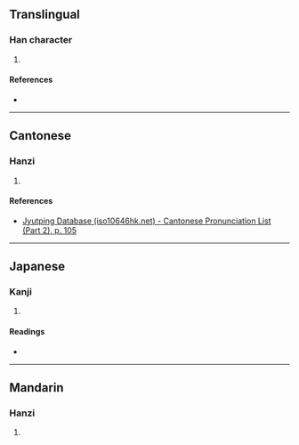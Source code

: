 {{also|彟}}
{{character info/new}}
==Translingual==

===Han character===
{{Han char|rn=58|rad=彐|as=23|sn=26|four=|canj=SITOE|ids=⿰尋蒦}}

# {{defn|Han|sort=彐23}}

====References====
* {{Han ref|kx=0362.330|dkj=09960|dj=0681.190|hdz=20963.120|uh=5F60|ud=24416}}

----

==Cantonese==

===Hanzi===
{{yue-hanzi|jyut=[[wok6]], [[wok3]]|y=wok6, wok3|sim=彟}}

# {{defn|lang=yue|sort=彐23}}

====References====
* [http://www.iso10646hk.net/jp/document/download.jsp Jyutping Database (iso10646hk.net) - Cantonese Pronunciation List (Part 2), p. 105]

----

==Japanese==

===Kanji===
{{ja-kanji|grade=|rs=彐23}}

# {{defn|lang=ja|sort=彐23}}

====Readings====
* {{ja-readings|on=[[かく]] (kaku), [[わく]] (waku), [[かく]] (kaku), [[きゃく]] (kyaku), [[やく]] (yaku)|kun=[[はかる]] (hakaru)}}

----

==Mandarin==

===Hanzi===
{{cmn-hanzi|sim=彟|pin=[[yuē]] ([[yue1]])|wg=yüeh<sup>1</sup>}}

# {{defn|lang=cmn|sort=彐23}}
